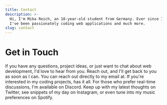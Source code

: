 ```yaml
---
title: Contact
description: >-
  Hi, I'm Mika Reich, an 18-year-old student from Germany. Ever since I was 12,
  I've been passionately coding web applications and much more.
slug: contact
---
```


# Get in Touch

If you have any questions, project ideas, or just want to chat about web
development, I'd love to hear from you. Reach out, and I'll get back to you as soon as I can. You can reach out directly to my email at. If
you're interested in my coding projects, has it all. For those who prefer real-time discussions, I'm
available on Discord. Keep up with my latest thoughts on Twitter, see snippets of
my day on Instagram, or even tune into my music preferences on Spotify.
